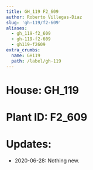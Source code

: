 ```yaml
---
title: GH_119 F2_609
author: Roberto Villegas-Diaz
slug: 'gh-119/f2-609'
aliases:
  - gh_119-f2_609
  - gh-119-f2-609
  - gh119-f2609
extra_crumbs:
  name: GH119
  path: /label/gh-119
---
```


# **House**: GH_119
# **Plant ID**: F2_609
# **Updates**: 
 - 2020-06-28: Nothing new.
